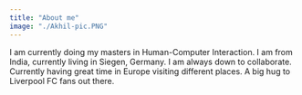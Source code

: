 ```yaml
---
title: "About me"
image: "./Akhil-pic.PNG"
---
```



I am currently doing my masters in Human-Computer Interaction. I am from India, currently living in Siegen, Germany. I am always down to collaborate. Currently having great time in Europe visiting different places. A big hug to Liverpool FC fans out there.
